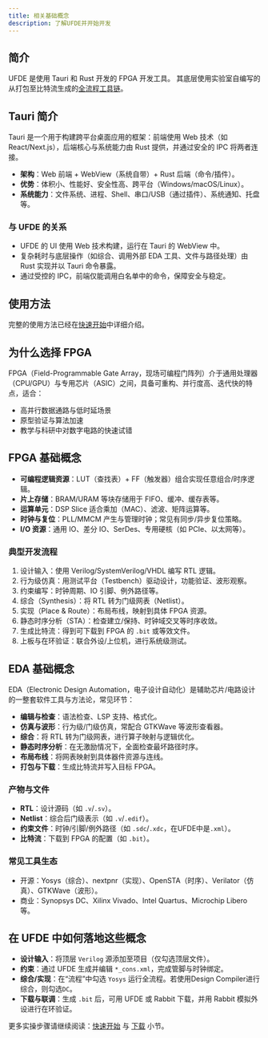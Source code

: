 ```yaml
---
title: 相关基础概念
description: 了解UFDE并开始开发
---
```


## 简介

UFDE 是使用 Tauri 和 Rust 开发的 FPGA 开发工具。
其底层使用实验室自编写的从打包至比特流生成的[全流程工具链](https://github.com/0xtaruhi/FDE-Source)。

## Tauri 简介

Tauri 是一个用于构建跨平台桌面应用的框架：前端使用 Web 技术（如 React/Next.js），后端核心与系统能力由 Rust 提供，并通过安全的 IPC 将两者连接。

- <strong>架构</strong>：Web 前端 + WebView（系统自带）+ Rust 后端（命令/插件）。
- <strong>优势</strong>：体积小、性能好、安全性高、跨平台（Windows/macOS/Linux）。
- <strong>系统能力</strong>：文件系统、进程、Shell、串口/USB（通过插件）、系统通知、托盘等。

### 与 UFDE 的关系

- UFDE 的 UI 使用 Web 技术构建，运行在 Tauri 的 WebView 中。
- 复杂耗时与底层操作（如综合、调用外部 EDA 工具、文件与路径处理）由 Rust 实现并以 Tauri 命令暴露。
- 通过受控的 IPC，前端仅能调用白名单中的命令，保障安全与稳定。

## 使用方法

完整的使用方法已经在[快速开始](../quick_start)中详细介绍。

## 为什么选择 FPGA

FPGA（Field-Programmable Gate Array，现场可编程门阵列）介于通用处理器（CPU/GPU）与专用芯片（ASIC）之间，具备可重构、并行度高、迭代快的特点，适合：

- 高并行数据通路与低时延场景
- 原型验证与算法加速
- 教学与科研中对数字电路的快速试错

## FPGA 基础概念

- <strong>可编程逻辑资源</strong>：LUT（查找表）+ FF（触发器）组合实现任意组合/时序逻辑。
- <strong>片上存储</strong>：BRAM/URAM 等块存储用于 FIFO、缓冲、缓存表等。
- <strong>运算单元</strong>：DSP Slice 适合乘加（MAC）、滤波、矩阵运算等。
- <strong>时钟与复位</strong>：PLL/MMCM 产生与管理时钟；常见有同步/异步复位策略。
- <strong>I/O 资源</strong>：通用 IO、差分 IO、SerDes、专用硬核（如 PCIe、以太网等）。

### 典型开发流程

1. 设计输入：使用 Verilog/SystemVerilog/VHDL 编写 RTL 逻辑。
2. 行为级仿真：用测试平台（Testbench）驱动设计，功能验证、波形观察。
3. 约束编写：时钟周期、IO 引脚、例外路径等。
4. 综合（Synthesis）：将 RTL 转为门级网表（Netlist）。
5. 实现（Place & Route）：布局布线，映射到具体 FPGA 资源。
6. 静态时序分析（STA）：检查建立/保持、时钟域交叉等时序收敛。
7. 生成比特流：得到可下载到 FPGA 的 `.bit` 或等效文件。
8. 上板与在环验证：联合外设/上位机，进行系统级测试。

## EDA 基础概念

EDA（Electronic Design Automation，电子设计自动化）是辅助芯片/电路设计的一整套软件工具与方法论，常见环节：

- <strong>编辑与检查</strong>：语法检查、LSP 支持、格式化。
- <strong>仿真与波形</strong>：行为级/门级仿真，常配合 GTKWave 等波形查看器。
- <strong>综合</strong>：将 RTL 转为门级网表，进行算子映射与逻辑优化。
- <strong>静态时序分析</strong>：在无激励情况下，全面检查最坏路径时序。
- <strong>布局布线</strong>：将网表映射到具体器件资源与连线。
- <strong>打包与下载</strong>：生成比特流并写入目标 FPGA。

### 产物与文件

- <strong>RTL</strong>：设计源码（如 `.v`/`.sv`）。
- <strong>Netlist</strong>：综合后门级表示（如 `.v`/`.edif`）。
- <strong>约束文件</strong>：时钟/引脚/例外路径（如 `.sdc`/`.xdc`，在UFDE中是`.xml`）。
- <strong>比特流</strong>：下载到 FPGA 的配置（如 `.bit`）。

### 常见工具生态

- 开源：Yosys（综合）、nextpnr（实现）、OpenSTA（时序）、Verilator（仿真）、GTKWave（波形）。
- 商业：Synopsys DC、Xilinx Vivado、Intel Quartus、Microchip Libero 等。

## 在 UFDE 中如何落地这些概念

- <strong>设计输入</strong>：将顶层 `Verilog` 源添加至项目（仅勾选顶层文件）。
- <strong>约束</strong>：通过 UFDE 生成并编辑 `*_cons.xml`，完成管脚与时钟绑定。
- <strong>综合/实现</strong>：在“流程”中勾选 `Yosys` 运行全流程。若使用Design Compiler进行综合，则勾选`DC`。
- <strong>下载与联调</strong>：生成 `.bit` 后，可用 UFDE 或 Rabbit 下载，并用 Rabbit 模拟外设进行在环验证。

更多实操步骤请继续阅读：[快速开始](../quick_start) 与 [下载](../download) 小节。
